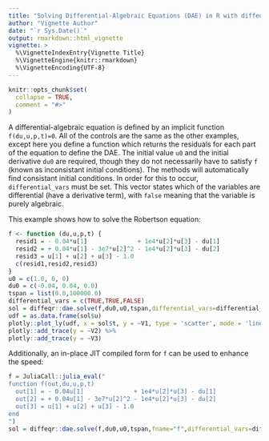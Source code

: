 ```yaml
---
title: "Solving Differential-Algebraic Equations (DAE) in R with diffeqr"
author: "Vignette Author"
date: "`r Sys.Date()`"
output: rmarkdown::html_vignette
vignette: >
  %\VignetteIndexEntry{Vignette Title}
  %\VignetteEngine{knitr::rmarkdown}
  %\VignetteEncoding{UTF-8}
---
```


```r
knitr::opts_chunk$set(
  collapse = TRUE,
  comment = "#>"
)
```

A differential-algebraic equation is defined by an implicit function `f(du,u,p,t)=0`. All of the controls are the
same as the other examples, except here you define a function which returns the residuals for each part of the equation
to define the DAE. The initial value `u0` and the initial derivative `du0` are required, though they do not necessarily
have to satisfy `f` (known as inconsistant initial conditions). The methods will automatically find consistant initial
conditions. In order for this to occur, `differential_vars` must be set. This vector states which of the variables are
differential (have a derivative term), with `false` meaning that the variable is purely algebraic.

This example shows how to solve the Robertson equation:

```R
f <- function (du,u,p,t) {
  resid1 = - 0.04*u[1]              + 1e4*u[2]*u[3] - du[1]
  resid2 = + 0.04*u[1] - 3e7*u[2]^2 - 1e4*u[2]*u[3] - du[2]
  resid3 = u[1] + u[2] + u[3] - 1.0
  c(resid1,resid2,resid3)
}
u0 = c(1.0, 0, 0)
du0 = c(-0.04, 0.04, 0.0)
tspan = list(0.0,100000.0)
differential_vars = c(TRUE,TRUE,FALSE)
sol = diffeqr::dae.solve(f,du0,u0,tspan,differential_vars=differential_vars)
udf = as.data.frame(sol$u)
plotly::plot_ly(udf, x = sol$t, y = ~V1, type = 'scatter', mode = 'lines') %>%
plotly::add_trace(y = ~V2) %>%
plotly::add_trace(y = ~V3)
```

Additionally, an in-place JIT compiled form for `f` can be used to enhance the speed:

```R
f = JuliaCall::julia_eval("
function f(out,du,u,p,t)
  out[1] = - 0.04u[1]              + 1e4*u[2]*u[3] - du[1]
  out[2] = + 0.04u[1] - 3e7*u[2]^2 - 1e4*u[2]*u[3] - du[2]
  out[3] = u[1] + u[2] + u[3] - 1.0
end
")
sol = diffeqr::dae.solve(f,du0,u0,tspan,fname="f",differential_vars=differential_vars)
```
